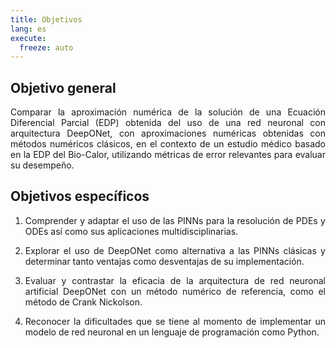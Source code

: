 ```yaml
---
title: Objetivos
lang: es
execute: 
  freeze: auto
---
```


::: {style="text-align: justify"}
## Objetivo general
Comparar la aproximación numérica de la solución de una Ecuación Diferencial Parcial (EDP) obtenida del uso de una red neuronal con arquitectura DeepONet, con aproximaciones numéricas obtenidas con métodos numéricos clásicos, en el contexto de un estudio médico basado en la EDP del Bio-Calor, utilizando métricas de error relevantes para evaluar su desempeño.

## Objetivos específicos 
1. Comprender y adaptar el uso de las PINNs para la resolución de PDEs y ODEs así como sus aplicaciones multidisciplinarias.

2. Explorar el uso de DeepONet como alternativa a las PINNs clásicas y determinar tanto ventajas como desventajas de su implementación.

3. Evaluar y contrastar la eficacia de la arquitectura de red neuronal artificial DeepONet con un método numérico de referencia, como el método de Crank Nickolson.

4. Reconocer la dificultades que se tiene al momento de implementar un modelo de red neuronal en un lenguaje de programación como Python.

:::